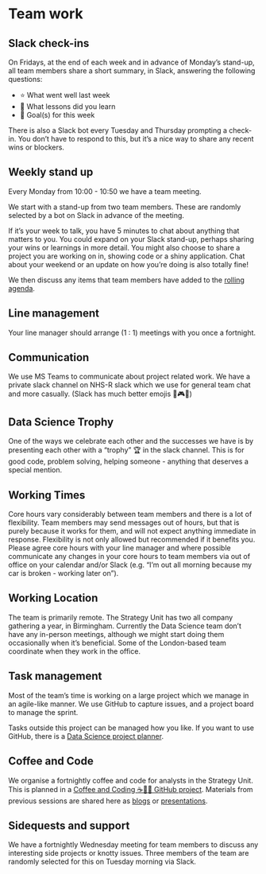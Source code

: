 # Team work

## Slack check-ins

On Fridays, at the end of each week and in advance of Monday's stand-up, all team members share a short summary, in Slack, answering the following questions:

- ⭐ What went well last week
- 🦉 What lessons did you learn
- 🎯 Goal(s) for this week

There is also a Slack bot every Tuesday and Thursday prompting a check-in. You don't have to respond to this, but it's a nice way to share any recent wins or blockers.

## Weekly stand up

Every Monday from 10:00 - 10:50 we have a team meeting.

We start with a stand-up from two team members. These are randomly selected by a bot on Slack in advance of the meeting.

If it's your week to talk, you have 5 minutes to chat about anything that matters to you. You could expand on your Slack stand-up, perhaps sharing your wins or learnings in more detail. You might also choose to share a project you are working on in, showing code or a shiny application. Chat about your weekend or an update on how you're doing is also totally fine!

We then discuss any items that team members have added to the [rolling agenda](https://docs.google.com/document/d/1WukwitMpDU9RexZaXHIvEf-vV6iGKLjCsdAVfKcIMPE/).

## Line management

Your line manager should arrange (1 : 1) meetings with you once a fortnight.

## Communication

We use MS Teams to communicate about project related work. 
We have a private slack channel on NHS-R slack which we use for general team chat and more casually. (Slack has much better emojis 🤸🎮🦥)

## Data Science Trophy 

One of the ways we celebrate each other and the successes we have is by presenting each other with a “trophy” 🏆 in the slack channel. This is for good code, problem solving, helping someone - anything that deserves a special mention.

## Working Times 

Core hours vary considerably between team members and there is a lot of flexibility. Team members may send messages out of hours, but that is purely because it works for them, and will not expect anything immediate in response. Flexibility is not only allowed but recommended if it benefits you. Please agree core hours with your line manager and where possible communicate any changes in your core hours to team members via out of office on your calendar and/or Slack (e.g. "I'm out all morning because my car is broken - working later on").

## Working Location

The team is primarily remote. The Strategy Unit has two all company gathering a year, in Birmingham. Currently the Data Science team don't have any in-person meetings, although we might start doing them occasionally when it's beneficial. Some of the London-based team coordinate when they work in the office.

## Task management

Most of the team's time is working on a large project which we manage in an agile-like manner. We use GitHub to capture issues, and a project board to manage the sprint. 

Tasks outside this project can be managed how you like. If you want to use GitHub, there is a [Data Science project planner](https://github.com/orgs/The-Strategy-Unit/projects/12).

## Coffee and Code

We organise a fortnightly coffee and code for analysts in the Strategy Unit. This is planned in a [Coffee and Coding ☕🧑‍💻 GitHub project](https://github.com/orgs/The-Strategy-Unit/projects/14). Materials from previous sessions are shared here as [blogs](../blogs/) or [presentations](../presentations/).

## Sidequests and support

We have a fortnightly Wednesday meeting for team members to discuss any interesting side projects or knotty issues. Three members of the team are randomly selected for this on Tuesday morning via Slack.
